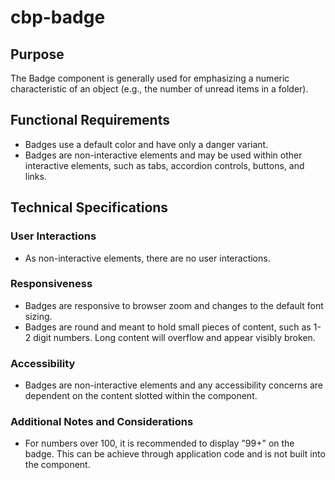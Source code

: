 
<Meta title="Components/Badge/Specifications" />

# cbp-badge

## Purpose

The Badge component is generally used for emphasizing a numeric characteristic of an object (e.g., the number of unread items in a folder).

## Functional Requirements

* Badges use a default color and have only a danger variant.
* Badges are non-interactive elements and may be used within other interactive elements, such as tabs, accordion controls, buttons, and links.

## Technical Specifications

### User Interactions

* As non-interactive elements, there are no user interactions.

### Responsiveness

* Badges are responsive to browser zoom and changes to the default font sizing.
* Badges are round and meant to hold small pieces of content, such as 1-2 digit numbers. Long content will overflow and appear visibly broken.

### Accessibility

* Badges are non-interactive elements and any accessibility concerns are dependent on the content slotted within the component.

### Additional Notes and Considerations

* For numbers over 100, it is recommended to display "99+" on the badge. This can be achieve through application code and is not built into the component.
